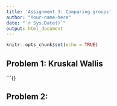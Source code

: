 ```yaml
---
title: 'Assignment 3: Comparing groups'
author: "Your-name-here"
date: "`r Sys.Date()`"
output: html_document
---
```


```r
knitr::opts_chunk$set(echo = TRUE)
```

## Problem 1: Kruskal Wallis

```{}




## Problem 2: 